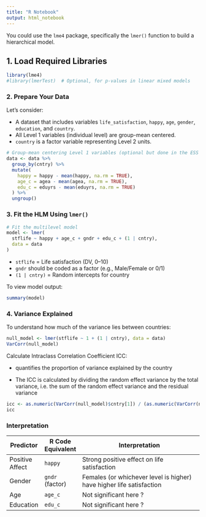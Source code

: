 ```yaml
---
title: "R Notebook"
output: html_notebook
---
```


You could use the `lme4` package, specifically the `lmer()` function to build a hierarchical model. 

## 1. Load Required Libraries

```r
library(lme4)
#library(lmerTest)  # Optional, for p-values in linear mixed models
```


### 2. Prepare Your Data

Let's consider:

* A dataset that includes variables `life_satisfaction`, `happy`, `age`, `gender`, `education`, and `country`.
* All Level 1 variables (individual level) are group-mean centered.
* `country` is a factor variable representing Level 2 units.

```r
# Group-mean centering Level 1 variables (optional but done in the ESS analysis)
data <- data %>%
  group_by(cntry) %>%
  mutate(
    happy = happy - mean(happy, na.rm = TRUE),
    age_c = agea - mean(agea, na.rm = TRUE),
    edu_c = eduyrs - mean(eduyrs, na.rm = TRUE)
  ) %>%
  ungroup()
```

### 3. Fit the HLM Using `lmer()`

```r
# Fit the multilevel model
model <- lmer(
  stflife ~ happy + age_c + gndr + edu_c + (1 | cntry),
  data = data
)
```

* `stflife` = Life satisfaction (DV, 0–10)
* `gndr` should be coded as a factor (e.g., Male/Female or 0/1)
* `(1 | cntry)` = Random intercepts for country

To view model output:

```r
summary(model)
```


### 4. Variance Explained


To understand how much of the variance lies between countries:

```r
null_model <- lmer(stflife ~ 1 + (1 | cntry), data = data)
VarCorr(null_model)
```

Calculate Intraclass Correlation Coefficient ICC:

  - quantifies the proportion of variance explained by the country 

  - The ICC is calculated by dividing the random effect variance by the total variance, i.e. the sum of the random effect variance and the residual variance
  
```r
icc <- as.numeric(VarCorr(null_model)$cntry[1]) / (as.numeric(VarCorr(null_model)$cntry[1]) + attr(VarCorr(null_model), "sc")^2)
icc
```


### Interpretation 

| Predictor       | R Code Equivalent | Interpretation                                                       |
| --------------- | ----------------- | -------------------------------------------------------------------- |
| Positive Affect | `happy`    | Strong positive effect on life satisfaction                          |
| Gender          | `gndr` (factor)   | Females (or whichever level is higher) have higher life satisfaction |
| Age             | `age_c`           | Not significant here ?                                                |
| Education       | `edu_c`           | Not significant here ?                                                |


